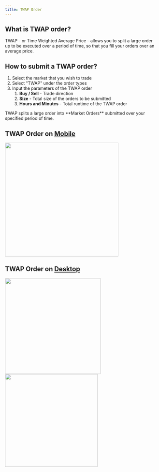 ```yaml
---
title: TWAP Order
---
```

## What is TWAP order?

TWAP - or Time Weighted Average Price - allows you to split a large order up to be executed over a period of time, so that you fill your orders over an average price.

## How to submit a TWAP order?

1. Select the market that you wish to trade
2. Select "TWAP" under the order types
3. Input the parameters of the TWAP order
   1. **Buy / Sell** - Trade direction
   2. **Size** - Total size of the orders to be submitted
   3. **Hours and Minutes** - Total runtime of the TWAP order

<Info>
TWAP splits a large order into **Market Orders** submitted over your specified period of time.
</Info>

## TWAP Order on [Mobile](../../../introduction/install-our-app/mobile.mdx)
<Frame caption="Mobile version: Under 'Pro' dropdown, select 'TWAP' and enter the parameters">
<img src="../../../../assets/IMG_4860.PNG" alt="" width="375"/>
</Frame>

## TWAP Order on [Desktop](../../../introduction/install-our-app/desktop.mdx)

<div>

<Frame caption="Select 'TWAP' from the 'Pro' dropdown">
<img src="../../../../assets/Screenshot 2024-08-22 at 11.36.15 AM.png" alt="" width="316"/>
</Frame>

<Frame caption="Enter the TWAP Order Parameters">
<img src="../../../../assets/Screenshot 2024-08-22 at 11.39.45 AM.png" alt="" width="306"/>
</Frame>
</div>

<Frame caption="TWAP order submitted will show up on the TWAP tab if successful">
<img src="../../../../assets/Screenshot 2024-08-22 at 11.40.40 AM.png" alt=""/>
</Frame>
